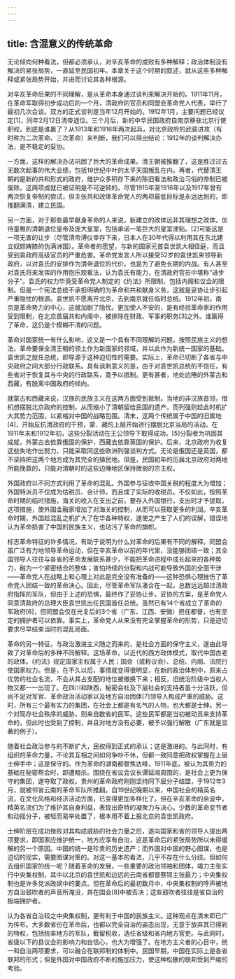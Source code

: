 ```yaml
---
---
---
```

title: 含混意义的传统革命
---



无论倾向何种看法，但都必须承认，对辛亥革命的成败有多种解释；政治体制没有解决的紧张局势，一直延至民国初年。本章关于这个时期的叙述，就从这些多种解释或紧张局势开始，并进而讨论其各种根源。

对辛亥革命后果的不同理解，是从革命本身通过谈判来解决开始的。1911年11月，在革命军取得初步成功后的一个月，清政府的官员和同盟会革命党人代表，举行了最初几次会谈。双方的正式谈判是当年12月开始的。1912年1月，主要问题已经议定[1]，同年2月12日清帝退位。三个月后，新的中华民国政府自南京移驻北京行使职权。到底是谁赢了？从1913年和1916年两次起兵，对北京政府的武装进攻（有时称为二次革命、三次革命）来判断，我们可以得出结论：1912年的谈判解决办法，是不稳定的妥协。

一方面，这样的解决办法巩固了巨大的革命成果。清王朝被推翻了，这是胜过过去无数次起事的伟大业绩，包括19世纪中叶的太平天国叛乱在内。再者，代替清王朝的是新的共和形式的政府，维护众多积存下来的陈旧看法和政治习俗的帝制已被废除。这两项成就已被证明是不可逆转的。尽管1915年至1916年以及1917年曾有两次恢复帝制的尝试，但主张共和政体革命党人的两项最低目标是永远达到的，即推翻满清，建立民国。

另一方面，对于那些最早献身革命的人来说，新建立的政体远非其理想之政体。优待童稚的清朝退位皇帝及庞大皇室，包括承诺一笔巨大的皇室津贴。[2]可能这是一项无害的让步（尽管清帝溥仪幸存下来，日本人在30年代得以利用其在东北建立奴颜婢膝的伪满洲国）。革命者的愿望，与新的国家元首袁世凯大相径庭，而且受到袁政府高级官员的严重危害。革命党发言人所以接受52岁的袁世凯来领导新政府，以对袁氏的安排作为清帝退位的代价，也是为了避免长期的内战。有人甚至对袁氏将来发挥的作用抱乐观看法，认为袁氏有能力，在清政府官员中堪称“进步分子”。袁氏的权力毕竟受革命党人制定的《约法》所限制，包括内阁和议会的限制。但是一个宪法总统不承担明确的为革命和共和献身义务，这就是妥协让步引起严重隐忧的根源。袁世凯不愿离开北京，去到南京就任临时总统。1912年初，南京是革命势力的中心，这就加剧了隐忧。更加使人不安的，是有经验革命家的作用受到限制，在北京首届共和内阁中，被排除在财政、军事的职务[3]之外。谁赢得了革命，这仍是个模糊不清的问题。

革命对国家统一有什么影响，这又是一个具有不同理解的问题。按照民族主义的想法，革命要保全清王朝的领土作为新国家的领域，并以此作为新统一国家的基础。袁世凯之就任总统，即导源于这种迫切性的需要。实际上，革命已切断了各省与中央政府之间大部分行政联系。具有讽刺意义的是，由于对袁世凯总统的不信任，有些省对于恢复其与中央的行政联系，竟予以抵制。更有甚者，地处边陲的外蒙古和西藏，有脱离中国政府的倾向。

就蒙古和西藏来说，汉族的民族主义在这两方面受到抵制。当地的非汉族首领，借机想摆脱北京政府的控制，从而缩小了清朝留给民国的遗产。而列强则趁此时机扩大其势力范围，以紧缩对中国的战略包围。清末，这两个传统属于中国的旧属地[4]，开始反抗清政府的干预，蒙、藏的上层开始进行摆脱北京当局的活动。在1911年末和1912年初，这些分裂活动在王公领导下取得成功。[5]分裂者为巩固其成就，外蒙古去依靠俄国的保护，西藏去依靠英国的保护。后来，北京政府为收复这些失地作出努力，只能采取同这些欧洲列强谈判方式。无论是俄国还是英国，都不坚持把这两个地方成为其完全的殖民地。但是，民国初年的历届北京政府对两地所能挽救的，只能对清朝时的这些边陲地区保持微弱的宗主权。

外国政府以不同方式利用了革命的混乱。外国参与征收中国关税的程度大为增加；外国特派员不仅成为估税员、会计师，而且成了实际的收税员。不仅如此，按照革命时期的临时措施，海关的收入在支出之前，要存入外国银行，支出时才予提取。这项措施，使外国金融家增加了对海关的控制，从而可以获取更多的利润。辛亥革命时期，外国趁混乱之机扩大了在华各种特权，遂使之产生了人们的误解，错误地认为革命损害了中国的民族主义，也玷污了革命的旗帜。

标志革命特征的许多情况，有助于说明为什么对革命的后果有不同的解释。同盟会虽广泛有力地领导革命运动，但在辛亥革命以前的年代里，没能够团结一致；其全国领导人往往与各省的革命发展联系甚少，不能把革命进程中成长起来的各种势力，融为一个紧密结合的整体；害怕持续的分裂和内战可能导致外国的全面干涉——革命党人在战略上和心理上对此是完全没有准备的——这种恐惧心理挫伤了革命党人团结一致的革命决心。因此，尽管革命军队凑合在一起，总数远远超过清政府指挥的军队，但由于上述的恐惧，最终作了妥协让步。妥协的方案，是革命党人同意清政府的总理大臣袁世凯出任民国首任总统。虽然已有14个省成立了革命的军政府[6]，但同盟会仅在光复后的3个省（广东、江西、安徽）担任都督，也有坚定的拥护者可以依靠。事实上，革命党人从来没有完全掌握革命的形势，只是迫切要求尽早结束当时的混乱局面。

革命的另一特征，与政治激进主义随之而来的，是社会方面的保守主义，遂由此导致了对革命后的多种不同解释。这场革命，以近代的西方政体模式，取代中国古老的政体。《约法》规定国家主权属于人民；国会（或称议会）、总统、内阁、法院行使国家权力。但是，在不久以后，事情就变得很明显，在新的政治体制中，原来占优势的社会名流，不会从其占支配的地位被撤换下来；相反，旧统治阶级中当权人物又都一一出现了。在四川和陕西，秘密会社及下层社会的支持者虽十分活跃，但尚不足对军官、革命政治活动家以及地方自治团体[7]领导人构成严重的威胁。这时，所有三个最有实力的集团，在社会上都是有名气的人物，也大都是士绅。另一个对现存社会秩序的威胁，则来自数省的民军。这些民军都是当初被动员来支持革命的，但此时也受到了控制，并且对地方没有必要，被予以强行解散（广东就是显著的例子）。

随着社会政治参与的不断扩大，民权得到正式的承认；这是激进的。与此同时，有组织的革命力量，不论其互相之间如何争吵不休，但都一致同意把政权掌握在上层士绅手中；这是保守的。作为革命的湖南都督焦达峰，1911年底，被认为其势力的基础在秘密帮会时，即遭暗杀。围绕在省议会议长谭延闿周围的，是社会上更为保守的集团，遂夺取了政权。贵州的革命政府刚刚坚持同下层分子结盟，于1912年3月，就被邻省云南的革命军队所推翻。自19世纪晚期以来，中国社会的精英名流，在文化风格和经济活动方面，已变得更加多样化了。但在辛亥革命的余波中，精英名流们为了维护其自身利益，表现出奇特的凝聚力与决心。少数的革命变节者和动摇分子，被轻而易举处置了，根本用不着上报北京的袁世凯政府。

士绅阶层在成功挫败对其构成威胁的社会力量之后，遂向国家和省的领导人提出两项要求，即国家应维护统一，地方应享有自治，这是革命后的紧张局势所以未得缓解的另一个原因。中国的统一是珍贵的历史遗产；而外国对中国的野心图谋，也是迫切的现实，需要图谋对策的。对这一基本的看法，几乎不存在什么分歧。但如何去组织国家的统一呢？随着革命的发展，一些重要的政治领袖和团体，竭力主张实行中央集权制，其中以北京的袁世凯和边远的云南省都督蔡锷主张最力；中央集权制也是许多党派政纲中的要点。但在革命后的最初数月中，中央集权制的呼声被地方自治鼓吹者的声音所淹没，并在国会[8]中被否决；这些鼓吹者往往是省自治的极端拥护者。

认为各省自治较之中央集权制，更有利于中国的民族主义。这种观点在清末即已广为传布。大多数省份在革命后，也都以完全自治的姿态出现，无意于放弃其已得到的特权，包括统率地方的军队，截留税收，选任省级和省内地方官吏。与此同时，省级以下的县议会的影响力和自信心，也大为增强了。在地方主义者的心目中，统一和自治两项要求，可以融合在联邦制的体制中。民国早期，中国在实际上是各省联邦的形式；但是外国对中国政府不断的施加压力，使这种松散的联邦受到严峻的考验。